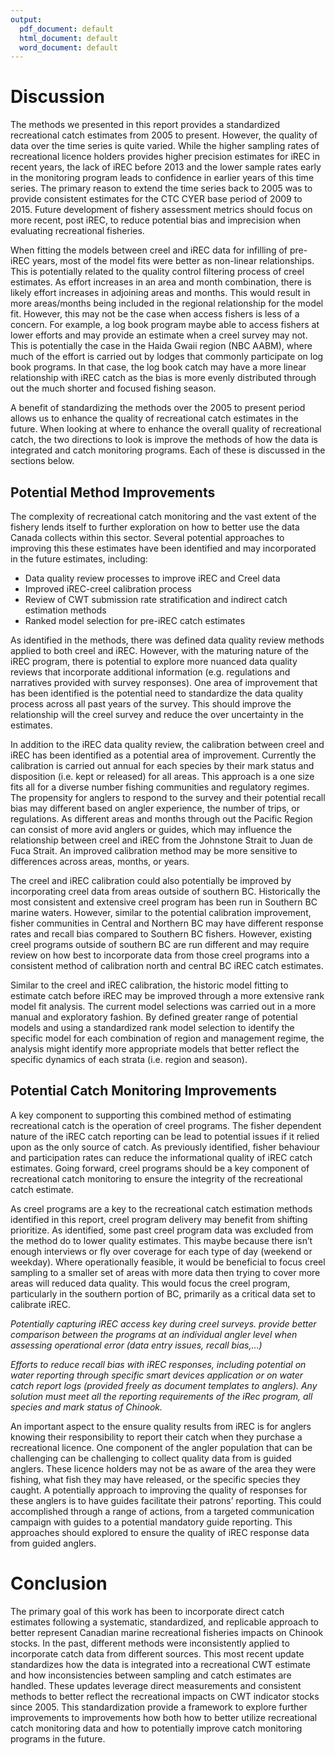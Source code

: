 ```yaml
---
output:
  pdf_document: default
  html_document: default
  word_document: default
---
```

\clearpage

# Discussion

The methods we presented in this report provides a standardized recreational catch estimates from 2005 to present. However, the quality of data over the time series is quite varied.  While the higher sampling rates of recreational licence holders provides higher precision estimates for iREC in recent years, the lack of iREC before 2013 and the lower sample rates early in the monitoring program leads to confidence in earlier years of this time series.  The primary reason to extend the time series back to 2005 was to provide consistent estimates for the CTC CYER base period of 2009 to 2015.  Future development of fishery assessment metrics should focus on more recent, post iREC, to reduce potential bias and imprecision when evaluating recreational fisheries.

When fitting the models between creel and iREC data for infilling of pre-iREC years, most of the model fits were better as non-linear relationships.  This is potentially related to the quality control filtering process of creel estimates.  As effort increases in an area and month combination, there is likely effort increases in adjoining areas and months.  This would result in more areas/months being included in the regional relationship for the model fit.  However, this may not be the case when access fishers is less of a concern.   For example, a log book program maybe able to access fishers at lower efforts and may provide an estimate when a creel survey may not.  This is potentially the case in the Haida Gwaii region (NBC AABM), where much of the effort is carried out by lodges that commonly participate on log book programs.  In that case, the log book catch may have a more linear relationship with iREC catch as the bias is more evenly distributed through out the much shorter and focused fishing season.

A benefit of standardizing the methods over the 2005 to present period allows us to enhance the quality of recreational catch estimates in the future.  When looking at where to enhance the overall quality of recreational catch, the two directions to look is improve the methods of how the data is integrated and catch monitoring programs.  Each of these is discussed in the sections below.

## Potential Method Improvements

The complexity of recreational catch monitoring and the vast extent of the fishery lends itself to further exploration on how to better use the data Canada collects within this sector. Several potential approaches to improving this these estimates have been identified and may incorporated in the future estimates, including: 

 * Data quality review processes to improve iREC and Creel data
 * Improved iREC-creel calibration process
 * Review of CWT submission rate stratification and indirect catch estimation methods
 * Ranked model selection for pre-iREC catch estimates
 
As identified in the methods, there was defined data quality review methods applied to both creel and iREC. However, with the maturing nature of the iREC program, there is potential to explore more nuanced data quality reviews that incorporate additional information (e.g. regulations and narratives provided with survey responses). One area of improvement that has been identified is the potential need to standardize the data quality process across all past years of the survey. This should improve the relationship will the creel survey and reduce the over uncertainty in the estimates.

In addition to the iREC data quality review, the calibration between creel and iREC has been identified as a potential area of improvement. Currently the calibration is carried out annual for each species by their mark status and disposition (i.e. kept or released) for all areas. This approach is a one size fits all for a diverse number fishing communities and regulatory regimes. The propensity for anglers to respond to the survey and their potential recall bias may different based on angler experience, the number of trips, or regulations. As different areas and months through out the Pacific Region can consist of more avid anglers or guides, which may influence the relationship between creel and iREC from the Johnstone Strait to Juan de Fuca Strait. An improved calibration method may be more sensitive to differences across areas, months, or years.

The creel and iREC calibration could also potentially be improved by incorporating creel data from areas outside of southern BC. Historically the most consistent and extensive creel program has been run in Southern BC marine waters. However, similar to the potential calibration improvement, fisher communities in Central and Northern BC may have different response rates and recall bias compared to Southern BC fishers. However, existing creel programs outside of southern BC are run different and may require review on how best to incorporate data from those creel programs into a consistent method of calibration north and central BC iREC catch estimates.

Similar to the creel and iREC calibration, the historic model fitting to estimate catch before iREC may be improved through a more extensive rank model fit analysis. The current model selections was carried out in a more manual and exploratory fashion. By defined greater range of potential models and using a standardized rank model selection to identify the specific model for each combination of region and management regime, the analysis might identify more appropriate models that better reflect the specific dynamics of each strata (i.e. region and season).

## Potential Catch Monitoring Improvements

A key component to supporting this combined method of estimating recreational catch is the operation of creel programs.  The fisher dependent nature of the iREC catch reporting can be lead to potential issues if it relied upon as the only source of catch.  As previously identified, fisher behaviour and participation rates can reduce the informational quality of iREC catch estimates.  Going forward, creel programs should be a key component of recreational catch monitoring to ensure the integrity of the recreational catch estimate.

As creel programs are a key to the recreational catch estimation methods identified in this report, creel program delivery may benefit from shifting prioritize.  As identified, some past creel program data was excluded from the method do to lower quality estimates.  This maybe because there isn't enough interviews or fly over coverage for each type of day (weekend or weekday).  Where operationally feasible, it would be beneficial to focus creel sampling to a smaller set of areas with more data then trying to cover more areas will reduced data quality.  This would focus the creel program, particularly in the southern portion of BC, primarily as a critical data set to calibrate iREC.

*Potentially capturing iREC access key during creel surveys. provide better comparison between the programs at an individual angler level when assessing operational error (data entry issues, recall bias,...)* 

*Efforts to reduce recall bias with iREC responses, including potential on water reporting through specific smart devices application or on water catch report logs (provided freely as document templates to anglers). Any solution must meet all the reporting requirements of the iRec program, all species and mark status of Chinook.*

An important aspect to the ensure quality results from iREC is for anglers knowing their responsibility to report their catch when they purchase a recreational licence.  One component of the angler population that can be challenging can be challenging to collect quality data from is guided anglers.  These licence holders may not be as aware of the area they were fishing, what fish they may have released, or the specific species they caught.  A potentially approach to improving the quality of responses for these anglers is to have guides facilitate their patrons' reporting.   This could accomplished through a range of actions, from a targeted communication campaign with guides to a potential mandatory guide reporting.  This approaches should explored to ensure the quality of iREC response data from guided anglers.

# Conclusion
 
The primary goal of this work has been to incorporate direct catch estimates following a systematic, standardized, and replicable approach to better represent Canadian marine recreational fisheries impacts on Chinook stocks. In the past, different methods were inconsistently applied to incorporate catch data from different sources. This most recent update standardizes how the data is integrated into a recreational CWT estimate and how inconsistencies between sampling and catch estimates are handled. These updates leverage direct measurements and consistent methods to better reflect the recreational impacts on CWT indicator stocks since 2005. This standardization provide a framework to explore further improvements to improvements how both how to better utilize recreational catch monitoring data and how to potentially improve catch monitoring programs in the future.

